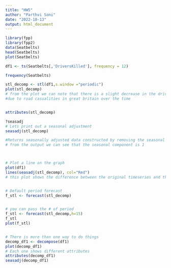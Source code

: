 ---
title: "HW5"
author: "Parthvi Soni"
date: "2022-10-13"
output: html_document
---


```{r}

library(fpp)
library(fpp2)
data(Seatbelts)
head(Seatbelts)
plot(Seatbelts)

df1 <- ts(Seatbelts[,'DriversKilled'], frequency = 12)

frequency(Seatbelts)

stl_decomp <- stl(df1,s.window ="periodic")
plot(stl_decomp)
# from the plot we can note that there is a slight decrease in the drivers deaths
#due to road casualities in great britain over the time


attributes(stl_decomp)

?seasadj
# Lets print out a seasonal adjustment
seasadj(stl_decomp)

#Returns seasonally adjusted data constructed by removing the seasonal component
# from the output we can see that the seasonal component is 1 



# Plot a line on the graph
plot(df1)
lines(seasadj(stl_decomp), col="Red")
# this plot shows the difference between the original timeseries and the data after seasonal adjustment


# Default period forecast
f_stl <- forecast(stl_decomp)


# you can pass the # of period
f_stl <- forecast(stl_decomp,h=15)
f_stl
plot(f_stl)


# There is more than one way to do things
decomp_df1 <- decompose(df1)
plot(decomp_df1)
# Each one shows different attributes 
attributes(decomp_df1)
seasadj(decomp_df1)




```

